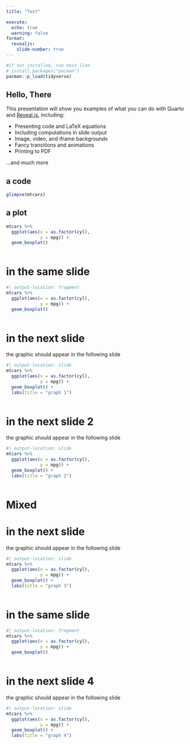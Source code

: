 ```yaml
---
title: "Test"

execute:
  echo: true
  warning: false
format:
  revealjs: 
    slide-number: true
---
```


```r
#if not installed, run next line
# install.packages("pacman")
pacman::p_load(tidyverse)
```


## Hello, There

This presentation will show you examples of what you can do with Quarto and [Reveal.js](https://revealjs.com), including:

-   Presenting code and LaTeX equations
-   Including computations in slide output
-   Image, video, and iframe backgrounds
-   Fancy transitions and animations
-   Printing to PDF

...and much more

## a code

```r
glimpse(mtcars)
```
## a plot
```r
mtcars %>% 
  ggplot(aes(x = as.factor(cyl), 
             y = mpg)) +
  geom_boxplot()
  
```
# in the same slide
```r
#| output-location: fragment 
mtcars %>% 
  ggplot(aes(x = as.factor(cyl), 
             y = mpg)) +
  geom_boxplot()
  
```

# in the next slide
the graphic should appear in the following slide
```r
#| output-location: slide 
mtcars %>% 
  ggplot(aes(x = as.factor(cyl), 
             y = mpg)) +
  geom_boxplot() +
  labs(title = "graph 1")
  
```

# in the next slide 2
the graphic should appear in the following slide
```r
#| output-location: slide 
mtcars %>% 
  ggplot(aes(x = as.factor(cyl), 
             y = mpg)) +
  geom_boxplot() +
  labs(title = "graph 2")
  
```

# Mixed



# in the next slide
the graphic should appear in the following slide
```r
#| output-location: slide 
mtcars %>% 
  ggplot(aes(x = as.factor(cyl), 
             y = mpg)) +
  geom_boxplot() +
  labs(title = "graph 3")
  
```

# in the same slide
```r
#| output-location: fragment 
mtcars %>% 
  ggplot(aes(x = as.factor(cyl), 
             y = mpg)) +
  geom_boxplot()
  
```

# in the next slide 4
the graphic should appear in the following slide
```r
#| output-location: slide 
mtcars %>% 
  ggplot(aes(x = as.factor(cyl), 
             y = mpg)) +
  geom_boxplot() +
  labs(title = "graph 4")
  
```